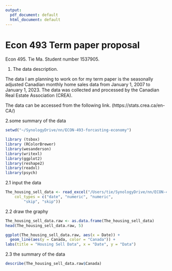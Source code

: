 ```yaml
---
output:
  pdf_document: default
  html_document: default
---
```

# Econ 493 Term paper proposal

Econ 495. 
Tie Ma. 
Student number 1537905. 

1. The data description.

The data I am planning to work on for my term paper is the seasonally adjusted Canadian monthly home sales data from January 1, 2007 to January 1, 2023. The data was collected and processed by the Canadian Real Estate Association (CREA).

The data can be accessed from the following link.
(https://stats.crea.ca/en-CA/)



2.some summary of the data
``` r
setwd("~/SynologyDrive/nn/ECON-493-forcasting-economy")
```

```r
library (tsbox)
library (RColorBrewer)
library(wesanderson)
library(writexl)
library(ggplot2)
library(reshape2)
library(readxl)
library(psych)
```

2.1 input the data

```r
The_housing_sell_data <- read_excel("/Users/tie/SynologyDrive/nn/ECON-493-forcasting-economy/excel/The_housing_sell_data.xlsx", 
    col_types = c("date", "numeric", "numeric", 
        "skip", "skip"))

```


2.2 draw the graphy
```r

The_housing_sell_data.raw <- as.data.frame(The_housing_sell_data)
head(The_housing_sell_data.raw, 5)

ggplot(The_housing_sell_data.raw, aes(x = Date)) + 
  geom_line(aes(y = Canada, color = "Canada")) + 
labs(title = "Housing Sell Data", x = "Date", y = "Data")

```


2.3 the summary of the data
```r
describe(The_housing_sell_data.raw$Canada)
```



